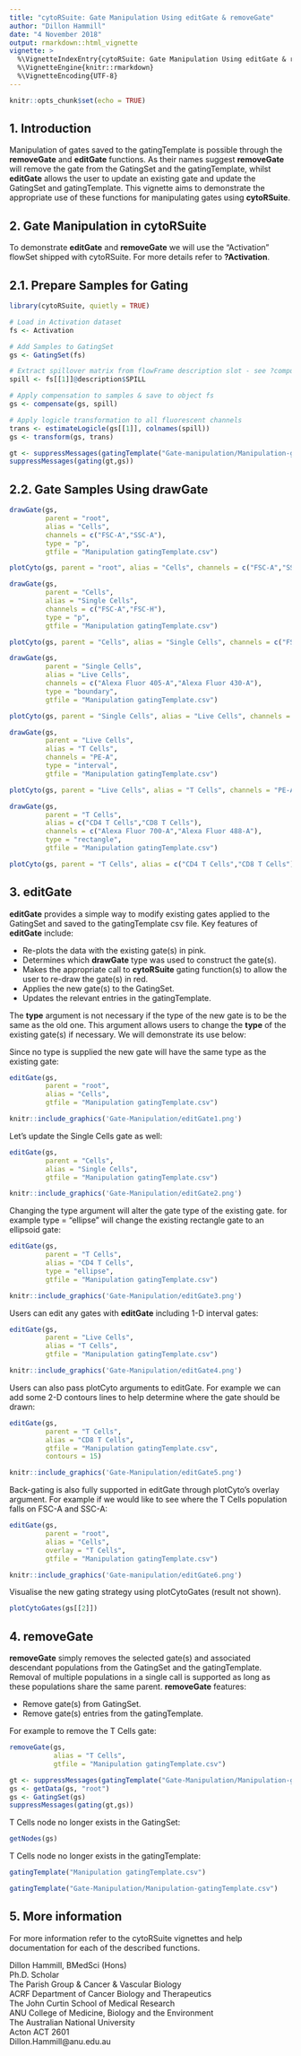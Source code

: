 ```yaml
---
title: "cytoRSuite: Gate Manipulation Using editGate & removeGate"
author: "Dillon Hammill"
date: "4 November 2018"
output: rmarkdown::html_vignette
vignette: >
  %\VignetteIndexEntry{cytoRSuite: Gate Manipulation Using editGate & removeGate}
  %\VignetteEngine{knitr::rmarkdown}
  %\VignetteEncoding{UTF-8}
---
```


```r
knitr::opts_chunk$set(echo = TRUE)
```

## **1. Introduction**

Manipulation of gates saved to the gatingTemplate is possible through the **removeGate** and **editGate** functions. As their names suggest **removeGate** will remove the gate from the GatingSet and the gatingTemplate, whilst **editGate** allows the user to update an existing gate and update the GatingSet and gatingTemplate. This vignette aims to demonstrate the appropriate use of these functions for manipulating gates using **cytoRSuite**.

## **2. Gate Manipulation in cytoRSuite**

To demonstrate **editGate** and **removeGate** we will use the "Activation" flowSet shipped with cytoRSuite. For more details refer to **?Activation**.

## 2.1. Prepare Samples for Gating
```r
library(cytoRSuite, quietly = TRUE)

# Load in Activation dataset
fs <- Activation

# Add Samples to GatingSet
gs <- GatingSet(fs)

# Extract spillover matrix from flowFrame description slot - see ?computeSpillover ?editSpillover
spill <- fs[[1]]@description$SPILL

# Apply compensation to samples & save to object fs
gs <- compensate(gs, spill)

# Apply logicle transformation to all fluorescent channels
trans <- estimateLogicle(gs[[1]], colnames(spill))
gs <- transform(gs, trans)
```

```r
gt <- suppressMessages(gatingTemplate("Gate-manipulation/Manipulation-gatingTemplate-Full.csv"))
suppressMessages(gating(gt,gs))
```

## 2.2. Gate Samples Using drawGate
```r
drawGate(gs,
         parent = "root",
         alias = "Cells",
         channels = c("FSC-A","SSC-A"),
         type = "p",
         gtfile = "Manipulation gatingTemplate.csv")
```

```r
plotCyto(gs, parent = "root", alias = "Cells", channels = c("FSC-A","SSC-A"), merge = TRUE)
```

```r
drawGate(gs,
         parent = "Cells",
         alias = "Single Cells",
         channels = c("FSC-A","FSC-H"),
         type = "p",
         gtfile = "Manipulation gatingTemplate.csv")
```

```r
plotCyto(gs, parent = "Cells", alias = "Single Cells", channels = c("FSC-A","FSC-H"), merge = TRUE)
```

```r
drawGate(gs,
         parent = "Single Cells",
         alias = "Live Cells",
         channels = c("Alexa Fluor 405-A","Alexa Fluor 430-A"),
         type = "boundary",
         gtfile = "Manipulation gatingTemplate.csv")
```

```r
plotCyto(gs, parent = "Single Cells", alias = "Live Cells", channels = c("Alexa Fluor 405-A","Alexa Fluor 430-A"), merge = TRUE)
```

```r
drawGate(gs,
         parent = "Live Cells",
         alias = "T Cells",
         channels = "PE-A",
         type = "interval",
         gtfile = "Manipulation gatingTemplate.csv")
```

```r
plotCyto(gs, parent = "Live Cells", alias = "T Cells", channels = "PE-A", merge = TRUE)
```

```r
drawGate(gs,
         parent = "T Cells",
         alias = c("CD4 T Cells","CD8 T Cells"),
         channels = c("Alexa Fluor 700-A","Alexa Fluor 488-A"),
         type = "rectangle",
         gtfile = "Manipulation gatingTemplate.csv")
```

```r
plotCyto(gs, parent = "T Cells", alias = c("CD4 T Cells","CD8 T Cells"), channels = c("Alexa Fluor 700-A","Alexa Fluor 488-A"), merge = TRUE)
```

## **3. editGate**

**editGate** provides a simple way to modify existing gates applied to the GatingSet and saved to the gatingTemplate csv file. Key features of  **editGate** include:

* Re-plots the data with the existing gate(s) in pink.
* Determines which **drawGate** type was used to construct the gate(s).
* Makes the appropriate call to **cytoRSuite** gating function(s) to allow the user to re-draw the gate(s) in red.
* Applies the new gate(s) to the GatingSet.
* Updates the relevant entries in the gatingTemplate.

The **type** argument is not necessary if the type of the new gate is to be the same as the old one. This argument allows users to change the **type** of the existing gate(s) if necessary. We will demonstrate its use below:

Since no type is supplied the new gate will have the same type as the existing gate:
```r
editGate(gs,
         parent = "root",
         alias = "Cells",
         gtfile = "Manipulation gatingTemplate.csv")
```

```r
knitr::include_graphics('Gate-Manipulation/editGate1.png')
```

Let's update the Single Cells gate as well:
```r
editGate(gs,
         parent = "Cells",
         alias = "Single Cells",
         gtfile = "Manipulation gatingTemplate.csv")
```

```r
knitr::include_graphics('Gate-Manipulation/editGate2.png')
```

Changing the type argument will alter the gate type of the existing gate. for example type = "ellipse" will change the existing rectangle gate to an ellipsoid gate:
```r
editGate(gs,
         parent = "T Cells",
         alias = "CD4 T Cells",
         type = "ellipse",
         gtfile = "Manipulation gatingTemplate.csv")
```

```r
knitr::include_graphics('Gate-Manipulation/editGate3.png')
```

Users can edit any gates with **editGate** including 1-D interval gates:
```r
editGate(gs,
         parent = "Live Cells",
         alias = "T Cells",
         gtfile = "Manipulation gatingTemplate.csv")
```

```r
knitr::include_graphics('Gate-Manipulation/editGate4.png')
```

Users can also pass plotCyto arguments to editGate. For example we can add some 2-D contours lines to help determine where the gate should be drawn:
```r
editGate(gs,
         parent = "T Cells",
         alias = "CD8 T Cells",
         gtfile = "Manipulation gatingTemplate.csv", 
         contours = 15)
```

```r
knitr::include_graphics('Gate-Manipulation/editGate5.png')
```

Back-gating is also fully supported in editGate through plotCyto's overlay argument. For example if we would like to see where the T Cells population falls on FSC-A and SSC-A:
```r
editGate(gs,
         parent = "root",
         alias = "Cells",
         overlay = "T Cells",
         gtfile = "Manipulation gatingTemplate.csv")
```

```r
knitr::include_graphics('Gate-manipulation/editGate6.png')
```

Visualise the new gating strategy using plotCytoGates (result not shown).
```r
plotCytoGates(gs[[2]])
```

## **4. removeGate**

**removeGate** simply removes the selected gate(s) and associated descendant populations from the GatingSet and the gatingTemplate. Removal of multiple populations in a single call is supported as long as these populations share the same parent. **removeGate** features:

* Remove gate(s) from GatingSet.
* Remove gate(s) entries from the gatingTemplate.

For example to remove the T Cells gate:
```r
removeGate(gs,
           alias = "T Cells",
           gtfile = "Manipulation gatingTemplate.csv")
```

```r
gt <- suppressMessages(gatingTemplate("Gate-Manipulation/Manipulation-gatingTemplate.csv"))
gs <- getData(gs, "root")
gs <- GatingSet(gs)
suppressMessages(gating(gt,gs))
```

T Cells node no longer exists in the GatingSet:
```r
getNodes(gs)
```

T Cells node no longer exists in the gatingTemplate:
```r
gatingTemplate("Manipulation gatingTemplate.csv")
```

```r
gatingTemplate("Gate-Manipulation/Manipulation-gatingTemplate.csv")
```

## 5. More information

For more information refer to the cytoRSuite vignettes and help documentation for each of the described functions.

Dillon Hammill, BMedSci (Hons)
<br /> Ph.D. Scholar
<br /> The Parish Group & Cancer & Vascular Biology
<br /> ACRF Department of Cancer Biology and Therapeutics
<br /> The John Curtin School of Medical Research
<br /> ANU College of Medicine, Biology and the Environment
<br /> The Australian National University
<br /> Acton ACT 2601
<br /> Dillon.Hammill@anu.edu.au